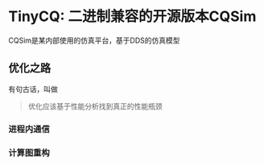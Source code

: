 # TinyCQ: 二进制兼容的开源版本CQSim

CQSim是某内部使用的仿真平台，基于DDS的仿真模型

## 优化之路

有句古话，叫做

> 优化应该基于性能分析找到真正的性能瓶颈

### 进程内通信


### 计算图重构